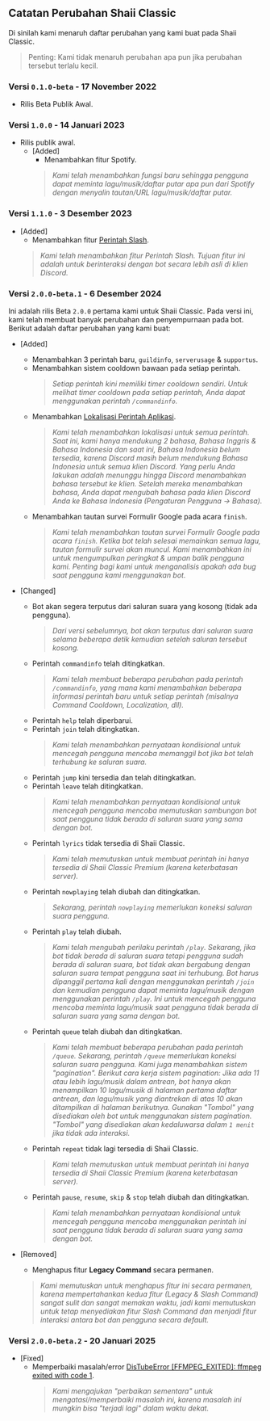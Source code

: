 ## Catatan Perubahan Shaii Classic
Di sinilah kami menaruh daftar perubahan yang kami buat pada Shaii Classic.
> Penting: Kami tidak menaruh perubahan apa pun jika perubahan tersebut terlalu kecil.

### Versi `0.1.0-beta` - 17 November 2022
- Rilis Beta Publik Awal.

### Versi `1.0.0` - 14 Januari 2023
- Rilis publik awal.
  - [Added]
    - Menambahkan fitur Spotify.
    > *Kami telah menambahkan fungsi baru sehingga pengguna dapat meminta lagu/musik/daftar putar apa pun dari Spotify dengan menyalin tautan/URL lagu/musik/daftar putar.*

### Versi `1.1.0` - 3 Desember 2023
  - [Added]
    - Menambahkan fitur [Perintah Slash](https://discord.com/developers/docs/interactions/application-commands).
    > *Kami telah menambahkan fitur Perintah Slash. Tujuan fitur ini adalah untuk berinteraksi dengan bot secara lebih asli di klien Discord.*

### Versi `2.0.0-beta.1` - 6 Desember 2024
Ini adalah rilis Beta `2.0.0` pertama kami untuk Shaii Classic. Pada versi ini, kami telah membuat banyak perubahan dan penyempurnaan pada bot. Berikut adalah daftar perubahan yang kami buat:
  - [Added]
    - Menambahkan 3 perintah baru, `guildinfo`, `serverusage` & `supportus`.
    - Menambahkan sistem cooldown bawaan pada setiap perintah.
      > *Setiap perintah kini memiliki timer cooldown sendiri. Untuk melihat timer cooldown pada setiap perintah, Anda dapat menggunakan perintah `/commandinfo`.*
    - Menambahkan [Lokalisasi Perintah Aplikasi](https://discord.com/developers/docs/interactions/application-commands#localization).
      > *Kami telah menambahkan lokalisasi untuk semua perintah. Saat ini, kami hanya mendukung 2 bahasa, Bahasa Inggris & Bahasa Indonesia dan saat ini, Bahasa Indonesia belum tersedia, karena Discord masih belum mendukung Bahasa Indonesia untuk semua klien Discord. Yang perlu Anda lakukan adalah menunggu hingga Discord menambahkan bahasa tersebut ke klien. Setelah mereka menambahkan bahasa, Anda dapat mengubah bahasa pada klien Discord Anda ke Bahasa Indonesia (Pengaturan Pengguna -> Bahasa).*
    - Menambahkan tautan survei Formulir Google pada acara `finish`.
      > *Kami telah menambahkan tautan survei Formulir Google pada acara `finish`. Ketika bot telah selesai memainkan semua lagu, tautan formulir survei akan muncul. Kami menambahkan ini untuk mengumpulkan peringkat & umpan balik pengguna kami. Penting bagi kami untuk menganalisis apakah ada bug saat pengguna kami menggunakan bot.*

  - [Changed]
    - Bot akan segera terputus dari saluran suara yang kosong (tidak ada pengguna).
      > *Dari versi sebelumnya, bot akan terputus dari saluran suara selama beberapa detik kemudian setelah saluran tersebut kosong.*
    - Perintah `commandinfo` telah ditingkatkan.
      > *Kami telah membuat beberapa perubahan pada perintah `/commandinfo`, yang mana kami menambahkan beberapa informasi perintah baru untuk setiap perintah (misalnya Command Cooldown, Localization, dll).*
    - Perintah `help` telah diperbarui.
    - Perintah `join` telah ditingkatkan.
      > *Kami telah menambahkan pernyataan kondisional untuk mencegah pengguna mencoba memanggil bot jika bot telah terhubung ke saluran suara.*
    - Perintah `jump` kini tersedia dan telah ditingkatkan.
    - Perintah `leave` telah ditingkatkan.
      > *Kami telah menambahkan pernyataan kondisional untuk mencegah pengguna mencoba memutuskan sambungan bot saat pengguna tidak berada di saluran suara yang sama dengan bot.*
    - Perintah `lyrics` tidak tersedia di Shaii Classic.
      > *Kami telah memutuskan untuk membuat perintah ini hanya tersedia di Shaii Classic Premium (karena keterbatasan server).*
    - Perintah `nowplaying` telah diubah dan ditingkatkan.
      > *Sekarang, perintah `nowplaying` memerlukan koneksi saluran suara pengguna.*
    - Perintah `play` telah diubah.
      > *Kami telah mengubah perilaku perintah `/play`. Sekarang, jika bot tidak berada di saluran suara tetapi pengguna sudah berada di saluran suara, bot tidak akan bergabung dengan saluran suara tempat pengguna saat ini terhubung. Bot harus dipanggil pertama kali dengan menggunakan perintah `/join` dan kemudian pengguna dapat meminta lagu/musik dengan menggunakan perintah `/play`. Ini untuk mencegah pengguna mencoba meminta lagu/musik saat pengguna tidak berada di saluran suara yang sama dengan bot.*
    - Perintah `queue` telah diubah dan ditingkatkan.
      > *Kami telah membuat beberapa perubahan pada perintah `/queue`. Sekarang, perintah `/queue` memerlukan koneksi saluran suara pengguna. Kami juga menambahkan sistem "pagination". Berikut cara kerja sistem pagination: Jika ada 11 atau lebih lagu/musik dalam antrean, bot hanya akan menampilkan 10 lagu/musik di halaman pertama daftar antrean, dan lagu/musik yang diantrekan di atas 10 akan ditampilkan di halaman berikutnya. Gunakan "Tombol" yang disediakan oleh bot untuk menggunakan sistem pagination. "Tombol" yang disediakan akan kedaluwarsa dalam `1 menit` jika tidak ada interaksi.*
    - Perintah `repeat` tidak lagi tersedia di Shaii Classic.
      > *Kami telah memutuskan untuk membuat perintah ini hanya tersedia di Shaii Classic Premium (karena keterbatasan server).*
    - Perintah `pause`, `resume`, `skip` & `stop` telah diubah dan ditingkatkan.
      > *Kami telah menambahkan pernyataan kondisional untuk mencegah pengguna mencoba menggunakan perintah ini saat pengguna tidak berada di saluran suara yang sama dengan bot.*

  - [Removed]
    - Menghapus fitur **Legacy Command** secara permanen.
    > *Kami memutuskan untuk menghapus fitur ini secara permanen, karena mempertahankan kedua fitur (Legacy & Slash Command) sangat sulit dan sangat memakan waktu, jadi kami memutuskan untuk tetap menyediakan fitur Slash Command dan menjadi fitur interaksi antara bot dan pengguna secara default.*

### Versi `2.0.0-beta.2` - 20 Januari 2025
- [Fixed]
  - Memperbaiki masalah/error [DisTubeError [FFMPEG_EXITED]: ffmpeg exited with code 1](https://hyperionfoundation.instatus.com/cm63kzia2007b2pm60j4lgjkc).
    > *Kami mengajukan "perbaikan sementara" untuk mengatasi/memperbaiki masalah ini, karena masalah ini mungkin bisa "terjadi lagi" dalam waktu dekat.*
